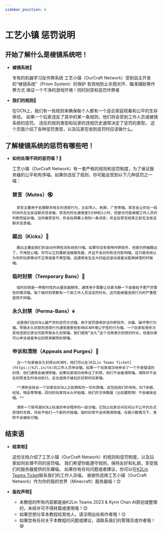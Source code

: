 ```yaml
---
sidebar_position: 6
---
```


# 工艺小镇 惩罚说明

## 开始了解什么是棱镜系统吧！

- **棱镜系统**🌈

    专有的机器学习反作弊系统
    工艺小镇（OurCraft Network）受到自主开发的“棱镜系统”（Prism System）的保护
    有效地防止杀戮光环、瞄准辅助等作弊方式
    保证一个干净的游戏环境！同时封禁和惩罚作弊者

- **我们的规则**📜

    在OCN上，我们有一些规则来确保每个人都有一个适合家庭观看和公平的生存体验。
    如果一个玩家违反了其中的某一条规则，他们将会受到工作人员或棱镜系统的惩罚。
    违反的规则类型和玩家的违规历史通常决定了惩罚的类型。
    这个页面介绍了各种惩罚类型，以及玩家在收到惩罚时应该做什么。

## 了解棱镜系统的惩罚有哪些吧！

- **如何处理不同的惩罚喵？**👮

    工艺小镇（OurCraft Network）有一套严格的规则和惩罚制度，为了保证服务器的公平和有序喵。如果你违反了规则，你可能会受到以下几种惩罚之一喵：

    ### **禁言（Mutes）**🔇

        禁言主要用于处理聊天相关的违规行为，比如骂人、刷屏、广告等喵。禁言会让你在一段时间内无法发送聊天信息喵。禁言的时长通常是5分钟到1小时，但是也可能根据工作人员的判断而延长喵。当你被禁言时，你会在屏幕上收到一条消息，并且在禁言结束之前无法发送聊天信息喵。

    ### **踢出（Kicks）**👢

        踢出主要由我们的自动作弊检测系统执行喵。如果你没有使用作弊软件，但是仍然被踢出了，不用担心喵。你可以立刻重新连接服务器，并且不会对你有任何影响喵。这只是系统认为你的玩家移动不正常或者不典型喵。这通常发生在大的延迟波动或者长距离掉落的时候喵。

    ### **临时封禁（Temporary Bans）**🚫

        临时封禁是一种暂时性的从服务器移除，通常用于需要让玩家冷静一下或者给予更严厉警告的情况喵。每个临时封禁都有一个由工作人员设定的时长，这可能根据违规行为的严重程度而不同喵。

    ### **永久封禁（Perma-Bans）**💀

        这是我们在OCN上最严厉的惩罚方式喵。用于惩罚使用非法作弊软件、诈骗、破坏等行为喵。导致永久封禁的违规行为通常是那些影响OCN环境公平性的行为喵。一个玩家有很多次其他违规记录也可能导致永久封禁喵。我们使用“永久”这个词来表示封禁的时长，但是玩家可以申诉或者争议封禁来解除封禁喵。

    ### **申诉和清除（Appeals and Purges）**🙏

        当一个玩家被永久封禁从OCN时，他们可以在[K2Lin Teams Ticket](https://k2l.in/tk)向工作人员申诉喵。如果一个玩家成功地申诉了一个不是错误的封禁，他们通常会被清除喵。如果玩家成功地争议了封禁，他们不会被清除喵。清除并不会在封禁发生时自动执行。这也适用于被社区封禁的玩家喵。

        **清除会抹去一个玩家在OCN上之前拥有的一切东西喵。这包括他们的领地、OCT余额、经验、物品等等喵。回归的玩家将从头开始喵。他们的方块数据（比如建筑物）不会被抹去喵。**

        清除一个账号是OCN上标准的申诉程序的一部分喵。它防止玩家访问任何以不公平的方式获得的东西，并给予他们一个新的开始喵。临时封禁不会伴随清除喵。在极少数情况下，清除不会被执行喵。

## 结束语

- **结束啦**👋

    这份文档介绍了工艺小镇（OurCraft Network）的规则和惩罚制度，以及玩家如何处理不同的惩罚喵。
    我们希望你能遵守规则，保持友好和礼貌，享受我们的服务器提供的乐趣喵。
    如果你有任何问题或者建议，你可以在[K2Lin Teams Ticket](https://k2l.in/tk)联系我们的工作人员喵。
    谢谢你选择工艺小镇（OurCraft Network）作为你的我的世界（Minecraft）服务器喵！😊

- **版权声明**📝

    - 本教程的所有内容都是由K2Lin Teams 2023 & Kyrin Chan AI原创或整理的，未经许可不得转载或使用哦！😊
    - 如果您想分享本教程给其他人，请注明出处和作者哦！😉
    - 如果您有任何关于本教程的问题或建议，请联系我们的管理员或作者哦！😄